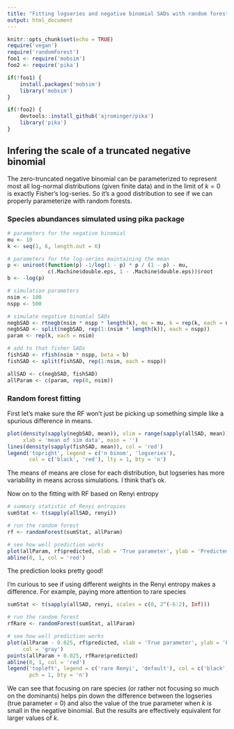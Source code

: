 ```yaml
---
title: "Fitting logseries and negative binomial SADs with random forests"
output: html_document
---
```


```r
knitr::opts_chunk$set(echo = TRUE)
require('vegan')
require('randomForest')
foo1 <- require('mobsim')
foo2 <- require('pika')

if(!foo1) {
    install.packages('mobsim')
    library('mobsim')
}

if(!foo2) {
    devtools::install_github('ajrominger/pika')
    library('pika')
}
```

## Infering the scale of a truncated negative binomial

The zero-truncated negative binomial can be parameterized to represent most all log-normal distributions (given finite data) and in the limit of $k = 0$ is exactly Fisher's log-series.  So it's a good distribution to see if we can properly parameterize with random forests.

### Species abundances simulated using pika package

```r
# parameters for the negative binomial
mu <- 10
k <- seq(1, 6, length.out = 6)

# parameters for the log-series maintaining the mean
p <- uniroot(function(p) -1/log(1 - p) * p / (1 - p) - mu, 
             c(.Machine$double.eps, 1 - .Machine$double.eps))$root
b <- -log(p)

# simulation parameters
nsim <- 100
nspp <- 500

# simulate negative binomial SADs
negbSAD <- rtnegb(nsim * nspp * length(k), mu = mu, k = rep(k, each = nsim * nspp))
negbSAD <- split(negbSAD, rep(1:(nsim * length(k)), each = nspp))
param <- rep(k, each = nsim)

# add to that fisher SADs
fishSAD <- rfish(nsim * nspp, beta = b)
fishSAD <- split(fishSAD, rep(1:nsim, each = nspp))

allSAD <- c(negbSAD, fishSAD)
allParam <- c(param, rep(0, nsim))
```


### Random forest fitting

First let's make sure the RF won't just be picking up something simple like a spurious difference in means.

```r
plot(density(sapply(negbSAD, mean)), xlim = range(sapply(allSAD, mean)), 
     xlab = 'mean of sim data', main = '')
lines(density(sapply(fishSAD, mean)), col = 'red')
legend('topright', legend = c('n binom', 'logseries'), 
       col = c('black', 'red'), lty = 1, bty = 'n')
```

The means of means are close for each distribution, but logseries has more variability in means across simulations.  I think that's ok.

Now on to the fitting with RF based on Renyi entropy

```r
# summary statistic of Renyi entropies
sumStat <- t(sapply(allSAD, renyi))

# run the random forest
rf <- randomForest(sumStat, allParam)

# see how well prediction works
plot(allParam, rf$predicted, xlab = 'True parameter', ylab = 'Predicted parameter')
abline(0, 1, col = 'red')
```

The prediction looks pretty good!

I'm curious to see if using different weights in the Renyi entropy makes a difference.  For example, paying more attention to rare species

```r
sumStat <- t(sapply(allSAD, renyi, scales = c(0, 2^(-6:2), Inf)))

# run the random forest
rfRare <- randomForest(sumStat, allParam)

# see how well prediction works
plot(allParam - 0.025, rf$predicted, xlab = 'True parameter', ylab = 'Predicted parameter', 
     col = 'gray')
points(allParam + 0.025, rfRare$predicted)
abline(0, 1, col = 'red')
legend('topleft', legend = c('rare Renyi', 'default'), col = c('black', 'gray'), 
       pch = 1, bty = 'n')
```

We can see that focusing on rare species (or rather not focusing so much on the dominants) helps pin down the difference between the logseries (true parameter = 0) and also the value of the true parameter when $k$ is small in the negative binomial.  But the results are effectively equivalent for larger values of $k$.
